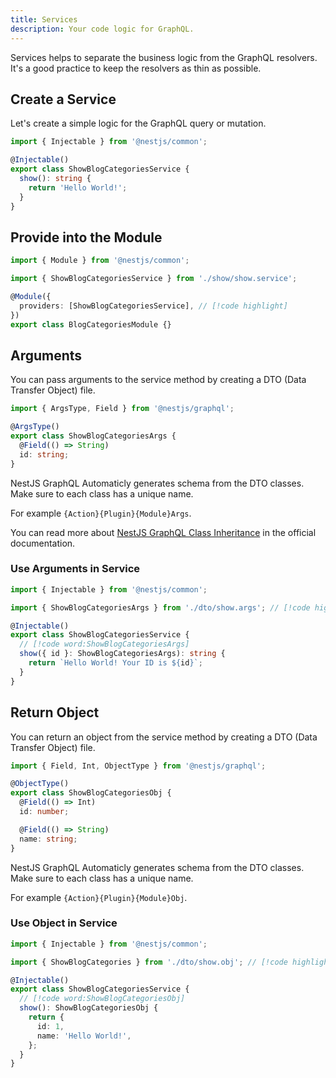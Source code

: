 ```yaml
---
title: Services
description: Your code logic for GraphQL.
---
```


Services helps to separate the business logic from the GraphQL resolvers. It's a good practice to keep the resolvers as thin as possible.

## Create a Service

Let's create a simple logic for the GraphQL query or mutation.

```ts title="backend/plugins/blog/categories/show/show.service.ts"
import { Injectable } from '@nestjs/common';

@Injectable()
export class ShowBlogCategoriesService {
  show(): string {
    return 'Hello World!';
  }
}
```

## Provide into the Module

```ts title="backend/plugins/blog/categories/categories.module.ts"
import { Module } from '@nestjs/common';

import { ShowBlogCategoriesService } from './show/show.service';

@Module({
  providers: [ShowBlogCategoriesService], // [!code highlight]
})
export class BlogCategoriesModule {}
```

## Arguments

You can pass arguments to the service method by creating a DTO (Data Transfer Object) file.

```ts title="backend/plugins/blog/categories/show/dto/show.args.ts"
import { ArgsType, Field } from '@nestjs/graphql';

@ArgsType()
export class ShowBlogCategoriesArgs {
  @Field(() => String)
  id: string;
}
```


<Callout title="Schema GraphQL">
  NestJS GraphQL Automaticly generates schema from the DTO classes. Make sure to
  each class has a unique name.

For example `{Action}{Plugin}{Module}Args`.

</Callout>

You can read more about [NestJS GraphQL Class Inheritance](https://docs.nestjs.com/graphql/resolvers#class-inheritance) in the official documentation.

### Use Arguments in Service

```ts title="backend/plugins/blog/categories/show/show.service.ts"
import { Injectable } from '@nestjs/common';

import { ShowBlogCategoriesArgs } from './dto/show.args'; // [!code highlight]

@Injectable()
export class ShowBlogCategoriesService {
  // [!code word:ShowBlogCategoriesArgs]
  show({ id }: ShowBlogCategoriesArgs): string {
    return `Hello World! Your ID is ${id}`;
  }
}
```

## Return Object

You can return an object from the service method by creating a DTO (Data Transfer Object) file.

```ts title="backend/plugins/blog/categories/show/dto/show.obj.ts"
import { Field, Int, ObjectType } from '@nestjs/graphql';

@ObjectType()
export class ShowBlogCategoriesObj {
  @Field(() => Int)
  id: number;

  @Field(() => String)
  name: string;
}
```

<Callout title="Schema GraphQL">
  NestJS GraphQL Automaticly generates schema from the DTO classes. Make sure to
  each class has a unique name.

For example `{Action}{Plugin}{Module}Obj`.

</Callout>

### Use Object in Service

```ts title="backend/plugins/blog/categories/show/show.service.ts"
import { Injectable } from '@nestjs/common';

import { ShowBlogCategories } from './dto/show.obj'; // [!code highlight]

@Injectable()
export class ShowBlogCategoriesService {
  // [!code word:ShowBlogCategoriesObj]
  show(): ShowBlogCategoriesObj {
    return {
      id: 1,
      name: 'Hello World!',
    };
  }
}
```
